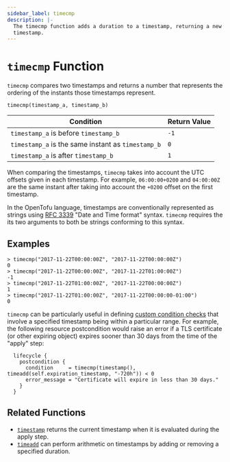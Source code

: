 ```yaml
---
sidebar_label: timecmp
description: |-
  The timecmp function adds a duration to a timestamp, returning a new
  timestamp.
---
```


# `timecmp` Function

`timecmp` compares two timestamps and returns a number that represents the
ordering of the instants those timestamps represent.

```hcl
timecmp(timestamp_a, timestamp_b)
```

| Condition                                          | Return Value |
|----------------------------------------------------|--------------|
| `timestamp_a` is before `timestamp_b`              | `-1`         |
| `timestamp_a` is the same instant as `timestamp_b` | `0`          |
| `timestamp_a` is after `timestamp_b`               | `1`          |

When comparing the timestamps, `timecmp` takes into account the UTC offsets
given in each timestamp. For example, `06:00:00+0200` and `04:00:00Z` are
the same instant after taking into account the `+0200` offset on the first
timestamp.

In the OpenTofu language, timestamps are conventionally represented as
strings using [RFC 3339](https://tools.ietf.org/html/rfc3339)
"Date and Time format" syntax. `timecmp` requires the its two arguments to
both be strings conforming to this syntax.

## Examples

```
> timecmp("2017-11-22T00:00:00Z", "2017-11-22T00:00:00Z")
0
> timecmp("2017-11-22T00:00:00Z", "2017-11-22T01:00:00Z")
-1
> timecmp("2017-11-22T01:00:00Z", "2017-11-22T00:00:00Z")
1
> timecmp("2017-11-22T01:00:00Z", "2017-11-22T00:00:00-01:00")
0
```

`timecmp` can be particularly useful in defining
[custom condition checks](../../language/expressions/custom-conditions.mdx) that
involve a specified timestamp being within a particular range. For example,
the following resource postcondition would raise an error if a TLS certificate
(or other expiring object) expires sooner than 30 days from the time of
the "apply" step:

```hcl
  lifecycle {
    postcondition {
      condition     = timecmp(timestamp(), timeadd(self.expiration_timestamp, "-720h")) < 0
      error_message = "Certificate will expire in less than 30 days."
    }
  }
```

## Related Functions

* [`timestamp`](../../language/functions/timestamp.mdx) returns the current timestamp when it is evaluated
  during the apply step.
* [`timeadd`](../../language/functions/timeadd.mdx) can perform arithmetic on timestamps by adding or removing a specified duration.
